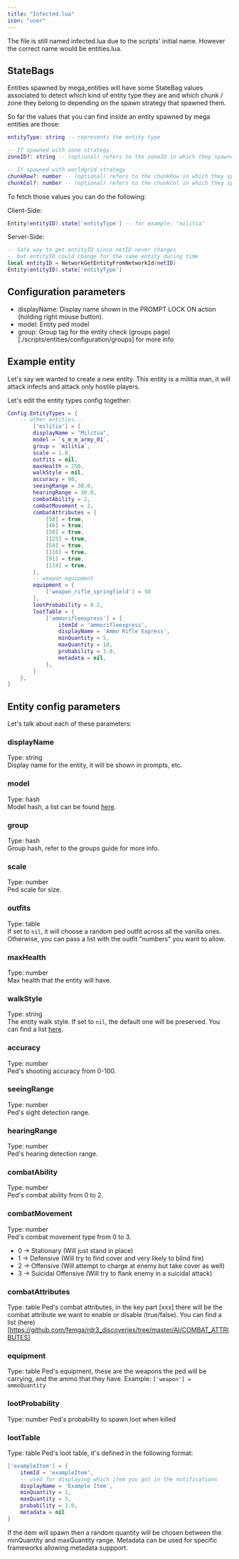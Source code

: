 ```yaml
---
title: "Infected.lua"
icon: "user"
---
```


<Info>
 The file is still named infected.lua due to the scripts' initial name. However the correct name would be entities.lua.
</Info>

## StateBags

Entities spawned by mega_entities will have some StateBag values associated to detect which kind of entity type they are and which chunk / zone they belong to depending on the spawn strategy that spawned them.

So far the values that you can find inside an entity spawned by mega entities are those:
```lua
entityType: string -- represents the entity type

-- If spawned with zone strategy
zoneID?: string -- (optional) refers to the zoneID in which they spawned

-- If spawned with worldgrid strategy
chunkRow?: number -- (optional) refers to the chunkRow in which they spawned
chunkCol?: number -- (optional) refers to the chunkCol in which they spawned
```

To fetch those values you can do the following:

Client-Side:
```lua
Entity(entityID).state['entityType'] -- for example: "militia"
```

Server-Side:
```lua
-- Safe way to get entityID since netID never changes
-- but entityID could change for the same entity during time
local entityID = NetworkGetEntityFromNetworkId(netID)
Entity(entityID).state['entityType']
```

## Configuration parameters

- displayName: Display name shown in the PROMPT LOCK ON action (holding right mouse button).
- model: Entity ped model
- group: Group tag for the entity check (groups page)[./scripts/entities/configuration/groups] for more info

## Example entity
Let's say we wanted to create a new entity. This entity is a militia man, it will attack infects and attack only hostile players.

Let's edit the entity types config together:
```lua
Config.EntityTypes = {
    -- other entities...
        ['militia'] = {
        displayName = "Militia",
        model = `s_m_m_army_01`,
        group = `militia`,
        scale = 1.0,
        outfits = nil, 
        maxHealth = 250,
        walkStyle = nil,
        accuracy = 90,
        seeingRange = 30.0,
        hearingRange = 30.0,
        combatAbility = 2,
        combatMovement = 2,
        combatAttributes = {
            [58] = true,
            [46] = true,
            [50] = true,
            [125] = true,
            [54] = true,
            [116] = true,
            [91] = true,
            [114] = true,
        },
        -- weapon equipment
        equipment = {
            ['weapon_rifle_springfield'] = 50
        },
        lootProbability = 0.2,
        lootTable = {
            ['ammorifleexpress'] = {
                itemId = 'ammorifleexpress',
                displayName = 'Ammo Rifle Express',
                minQuantity = 5,
                maxQuantity = 10,
                probability = 1.0,
                metadata = nil,
            },
        }
    },
}
```

## Entity config parameters

Let's talk about each of these parameters:
### displayName
Type: string  
Display name for the entity, it will be shown in prompts, etc.

### model
Type: hash  
Model hash, a list can be found [here](https://github.com/femga/rdr3_discoveries/blob/master/peds/peds_list.lua).

### group
Type: hash  
Group hash, refer to the groups guide for more info.

### scale
Type: number  
Ped scale for size.

### outfits
Type: table  
If set to `nil`, it will choose a random ped outfit across all the vanilla ones. Otherwise, you can pass a list with the outfit "numbers" you want to allow.

### maxHealth
Type: number  
Max health that the entity will have.

### walkStyle
Type: string  
The entity walk style. If set to `nil`, the default one will be preserved. You can find a list [here](https://github.com/femga/rdr3_discoveries/blob/110a7b14ffaf3eac038322bb229b90c299be4975/discoveredNatives/discovered_natives_by_community#L41).

### accuracy
Type: number  
Ped's shooting accuracy from 0-100.

### seeingRange
Type: number  
Ped's sight detection range.

### hearingRange
Type: number  
Ped's hearing detection range.

### combatAbility
Type: number  
Ped's combat ability from 0 to 2.

### combatMovement
Type: number  
Ped's combat movement type from 0 to 3.
- 0 -> Stationary (Will just stand in place)
- 1 -> Defensive (Will try to find cover and very likely to blind fire)
- 2 -> Offensive (Will attempt to charge at enemy but take cover as well)
- 3 -> Suicidal Offensive (Will try to flank enemy in a suicidal attack)

### combatAttributes
Type: table
Ped's combat attributes, in the key part [xxx] there will be the combat attribute we want to enable or disable (true/false). You can find a list (here)[https://github.com/femga/rdr3_discoveries/tree/master/AI/COMBAT_ATTRIBUTES]

### equipment
Type: table
Ped's equipment, these are the weapons the ped will be carrying, and the ammo that they have.
Example: `['weapon'] = ammoQuantity`

### lootProbability
Type: number
Ped's probability to spawn loot when killed

### lootTable
Type: table
Ped's loot table, it's defined in the following format:
```lua
['exampleItem'] = {
    itemId = 'exampleItem',
    -- used for displaying which item you got in the notifications
    displayName = 'Example Item', 
    minQuantity = 1,
    maxQuantity = 5,
    probability = 1.0,
    metadata = nil
}
```
If the item will spawn then a random quantity will be chosen between the minQuantity and maxQuantity range.  Metadata can be used for specific frameworks allowing metadata suppport.